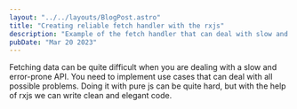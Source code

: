 ```yaml
---
layout: "../../layouts/BlogPost.astro"
title: "Creating reliable fetch handler with the rxjs"
description: "Example of the fetch handler that can deal with slow and error-prone API"
pubDate: "Mar 20 2023"
---
```



Fetching data can be quite difficult when you are dealing with a slow and error-prone API. You need to implement use cases that can deal with all possible
problems. Doing it with pure js can be quite hard, but with the help of rxjs we can write clean and elegant code.

<FetchData client:visible></FetchData>
